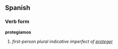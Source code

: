 ==Spanish==
===Verb form===
'''protegíamos'''

# ''first-person plural indicative imperfect of [[proteger]]''